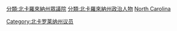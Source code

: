 [[分類:北卡羅來納州眾議院|分類:北卡羅來納州眾議院]]
[[分類:北卡羅來納州政治人物|分類:北卡羅來納州政治人物]]
[[分類:美國各州眾議員|North Carolina]]
[[Category:北卡罗莱纳州议员|Category:北卡罗莱纳州议员]]